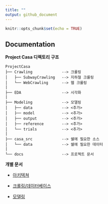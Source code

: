 ```yaml
---
title: ""
output: github_document
---
```


```r
knitr::opts_chunk$set(echo = TRUE)
```

## Documentation

**Project Casa 디렉토리 구조**

```
ProjectCasa
├── Crawling             --> 크롤링
│   ├── SubwayCrawling   --> 지하철 크롤링
│   └── WebCrawling      --> 웹 크롤링
|
├── EDA                  --> 시각화
|
├── Modeling             --> 모델링
│   ├── data             --> <추가>
│   ├── model            --> <추가>
│   ├── output           --> <추가>
│   ├── reference        --> <추가>
│   └── trials           --> <추가>
|
├── casa_src             --> 쉘에 필요한 소스
│   └── data             --> 쉘에 필요한 데이터
|
└── docs                 --> 프로젝트 문서

```

**개별 문서**

  - [아키텍쳐]()
  
  - [크롤링/데이터베이스]()
  
  - [모델링](model.md)
